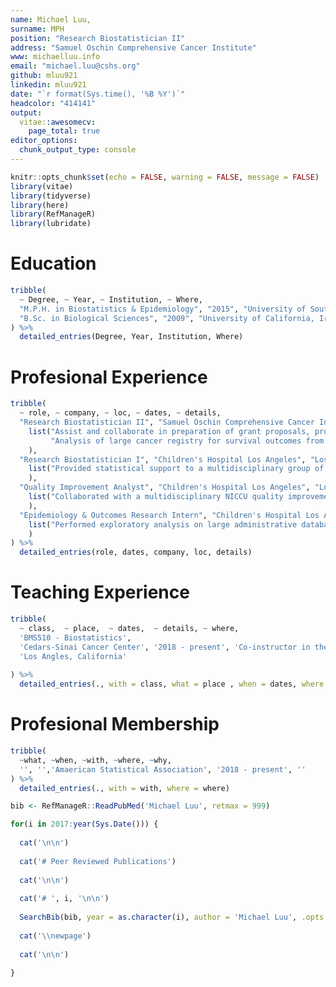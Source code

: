 ```yaml
---
name: Michael Luu,
surname: MPH
position: "Research Biostatistician II"
address: "Samuel Oschin Comprehensive Cancer Institute"
www: michaelluu.info
email: "michael.luu@cshs.org"
github: mluu921
linkedin: mluu921
date: "`r format(Sys.time(), '%B %Y')`"
headcolor: "414141"
output: 
  vitae::awesomecv:
    page_total: true
editor_options: 
  chunk_output_type: console
---
```


```r
knitr::opts_chunk$set(echo = FALSE, warning = FALSE, message = FALSE)
library(vitae)
library(tidyverse)
library(here)
library(RefManageR)
library(lubridate)
```

# Education

```r
tribble(
  ~ Degree, ~ Year, ~ Institution, ~ Where,
  "M.P.H. in Biostatistics & Epidemiology", "2015", "University of Southern California", "Los Angeles, California",
  "B.Sc. in Biological Sciences", "2009", "University of California, Irvine", "Irvine, California"
) %>% 
  detailed_entries(Degree, Year, Institution, Where)
```

# Profesional Experience

```r
tribble(
  ~ role, ~ company, ~ loc, ~ dates, ~ details,
  "Research Biostatistician II", "Samuel Oschin Comprehensive Cancer Institute", "Los Angeles, California", "2016 - Present", 
    list("Assist and collaborate in preparation of grant proposals, protocol designs, publications, and presentation by providing statistical support for sample size determination and power analysis.",
         "Analysis of large cancer registry for survival outcomes from the National Cancer Database (NCDB), and the Surveillance, Epidemiology, and End Results Program (SEER-Medicare) from the National Cancer Institute (NCI)"
    ),
  "Research Biostatistician I", "Children's Hospital Los Angeles", "Los Angeles, California", "2016", 
    list("Provided statistical support to a multidisciplinary group of faculty physicians, residents, and fellows in study design, power analysis, sample size calculation and data analysis."
    ),
  "Quality Improvement Analyst", "Children's Hospital Los Angeles", "Los Angeles, California", "2015 - 2016", 
    list("Collaborated with a multidisciplinary NICCU quality improvement team by providing key analytic insight and development of key analytical tools that directly affect patient care, such as the CHLA/USC Division of Neonatology Enteral Feeding Calculator, and CHLA/USC Division of Neonatology Hand Hygiene Dashboard."
    ),
  "Epidemiology & Outcomes Research Intern", "Children's Hospital Los Angeles", "Los Angeles, California", "2014 - 2015", 
    list("Performed exploratory analysis on large administrative databases such as the Healthcare Cost and Utilization Project Kids Inpatient Database (HCUP-KIDs), California’s Office of Statewide Health Planning and Development and Pediatrics Health Information Systems consisting of more than 100 thousand observations and explored the relationship of resource utilization and outcomes on the high risk neonatal population."
    )
) %>% 
  detailed_entries(role, dates, company, loc, details)
```

# Teaching Experience

```r
tribble(
  ~ class,  ~ place,  ~ dates,  ~ details, ~ where,
  'BMS510 - Biostatistics', 
  'Cedars-Sinai Cancer Center', '2018 - present', 'Co-instructor in the biostatistics course for the biomedical sciences PhD program. Taught the introductory portion to the R programming language, data manipulation with the suite of packages as well as data visualization using ggplot2',
  'Los Angles, California'
  
) %>%
  detailed_entries(., with = class, what = place , when = dates, where = where, why = details)

```

# Profesional Membership

```r

tribble(
  ~what, ~when, ~with, ~where, ~why,
  '', '','Amaerican Statistical Association', '2018 - present', ''
) %>%
  detailed_entries(., with = with, where = where)
```


\newpage 

```r
bib <- RefManageR::ReadPubMed('Michael Luu', retmax = 999)

for(i in 2017:year(Sys.Date())) {
  
  cat('\n\n')
  
  cat('# Peer Reviewed Publications')
  
  cat('\n\n')
  
  cat('# ', i, '\n\n')
  
  SearchBib(bib, year = as.character(i), author = 'Michael Luu', .opts = list(match.author = 'exact')) %>% print()
  
  cat('\\newpage')
  
  cat('\n\n')
  
} 

```



